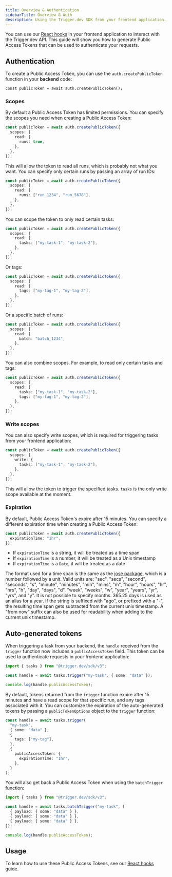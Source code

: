 ```yaml
---
title: Overview & Authentication
sidebarTitle: Overview & Auth
description: Using the Trigger.dev SDK from your frontend application.
---
```


You can use our [React hooks](/frontend/react-hooks) in your frontend application to interact with the Trigger.dev API. This guide will show you how to generate Public Access Tokens that can be used to authenticate your requests.

## Authentication

To create a Public Access Token, you can use the `auth.createPublicToken` function in your **backend** code:

```tsx
const publicToken = await auth.createPublicToken();
```

### Scopes

By default a Public Access Token has limited permissions. You can specify the scopes you need when creating a Public Access Token:

```ts
const publicToken = await auth.createPublicToken({
  scopes: {
    read: {
      runs: true,
    },
  },
});
```

This will allow the token to read all runs, which is probably not what you want. You can specify only certain runs by passing an array of run IDs:

```ts
const publicToken = await auth.createPublicToken({
  scopes: {
    read: {
      runs: ["run_1234", "run_5678"],
    },
  },
});
```

You can scope the token to only read certain tasks:

```ts
const publicToken = await auth.createPublicToken({
  scopes: {
    read: {
      tasks: ["my-task-1", "my-task-2"],
    },
  },
});
```

Or tags:

```ts
const publicToken = await auth.createPublicToken({
  scopes: {
    read: {
      tags: ["my-tag-1", "my-tag-2"],
    },
  },
});
```

Or a specific batch of runs:

```ts
const publicToken = await auth.createPublicToken({
  scopes: {
    read: {
      batch: "batch_1234",
    },
  },
});
```

You can also combine scopes. For example, to read only certain tasks and tags:

```ts
const publicToken = await auth.createPublicToken({
  scopes: {
    read: {
      tasks: ["my-task-1", "my-task-2"],
      tags: ["my-tag-1", "my-tag-2"],
    },
  },
});
```

### Write scopes

You can also specify write scopes, which is required for triggering tasks from your frontend application:

```ts
const publicToken = await auth.createPublicToken({
  scopes: {
    write: {
      tasks: ["my-task-1", "my-task-2"],
    },
  },
});
```

This will allow the token to trigger the specified tasks. `tasks` is the only write scope available at the moment.

### Expiration

By default, Public Access Token's expire after 15 minutes. You can specify a different expiration time when creating a Public Access Token:

```ts
const publicToken = await auth.createPublicToken({
  expirationTime: "1hr",
});
```

- If `expirationTime` is a string, it will be treated as a time span
- If `expirationTime` is a number, it will be treated as a Unix timestamp
- If `expirationTime` is a `Date`, it will be treated as a date

The format used for a time span is the same as the [jose package](https://github.com/panva/jose), which is a number followed by a unit. Valid units are: "sec", "secs", "second", "seconds", "s", "minute", "minutes", "min", "mins", "m", "hour", "hours", "hr", "hrs", "h", "day", "days", "d", "week", "weeks", "w", "year", "years", "yr", "yrs", and "y". It is not possible to specify months. 365.25 days is used as an alias for a year. If the string is suffixed with "ago", or prefixed with a "-", the resulting time span gets subtracted from the current unix timestamp. A "from now" suffix can also be used for readability when adding to the current unix timestamp.

## Auto-generated tokens

When triggering a task from your backend, the `handle` received from the `trigger` function now includes a `publicAccessToken` field. This token can be used to authenticate requests in your frontend application:

```ts
import { tasks } from "@trigger.dev/sdk/v3";

const handle = await tasks.trigger("my-task", { some: "data" });

console.log(handle.publicAccessToken);
```

By default, tokens returned from the `trigger` function expire after 15 minutes and have a read scope for that specific run, and any tags associated with it. You can customize the expiration of the auto-generated tokens by passing a `publicTokenOptions` object to the `trigger` function:

```ts
const handle = await tasks.trigger(
  "my-task",
  { some: "data" },
  {
    tags: ["my-tag"],
  },
  {
    publicAccessToken: {
      expirationTime: "1hr",
    },
  }
);
```

You will also get back a Public Access Token when using the `batchTrigger` function:

```ts
import { tasks } from "@trigger.dev/sdk/v3";

const handle = await tasks.batchTrigger("my-task", [
  { payload: { some: "data" } },
  { payload: { some: "data" } },
  { payload: { some: "data" } },
]);

console.log(handle.publicAccessToken);
```

## Usage

To learn how to use these Public Access Tokens, see our [React hooks](/frontend/react-hooks) guide.
